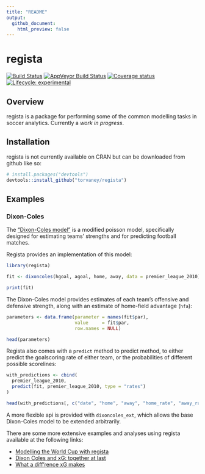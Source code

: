 ```yaml
---
title: "README"
output:
  github_document:
    html_preview: false
---
```


<!-- README.md is generated from README.Rmd. Please edit that file -->

# regista

[![Build Status](https://travis-ci.org/Torvaney/regista.svg?branch=master)](https://travis-ci.org/Torvaney/regista)
[![AppVeyor Build Status](https://ci.appveyor.com/api/projects/status/github/Torvaney/regista?branch=master&svg=true)](https://ci.appveyor.com/project/Torvaney/regista)
[![Coverage status](https://codecov.io/gh/Torvaney/regista/branch/master/graph/badge.svg)](https://codecov.io/github/Torvaney/regista?branch=master)
[![Lifecycle: experimental](https://img.shields.io/badge/lifecycle-experimental-orange.svg)](https://www.tidyverse.org/lifecycle/#experimental)

## Overview

regista is a package for performing some of the common modelling tasks in soccer
analytics. Currently a *work in progress*.

## Installation

regista is not currently available on CRAN but can be downloaded from github like so:

```r
# install.packages("devtools")
devtools::install_github("torvaney/regista")
```

## Examples

### Dixon-Coles

The ["Dixon-Coles model"](http://web.math.ku.dk/~rolf/teaching/thesis/DixonColes.pdf) is a modified poisson model, specifically designed for estimating teams' strengths and for predicting football matches. 

Regista provides an implementation of this model:

```r
library(regista)

fit <- dixoncoles(hgoal, agoal, home, away, data = premier_league_2010)

print(fit)
```

The Dixon-Coles model provides estimates of each team's offensive and defensive strength, along with
an estimate of home-field advantage (`hfa`):

```r
parameters <- data.frame(parameter = names(fit$par),
                         value     = fit$par,
                         row.names = NULL)

head(parameters)
```

Regista also comes with a `predict` method to predict method, to either predict the goalscoring rate of either team, or the probabilities of different possible scorelines:

```r
with_predictions <- cbind(
  premier_league_2010,
  predict(fit, premier_league_2010, type = "rates")
)

head(with_predictions[, c("date", "home", "away", "home_rate", "away_rate")])
```

A more flexible api is provided with `dixoncoles_ext`, which allows the base Dixon-Coles model to be extended arbitrarily.

There are some more extensive examples and analyses using regista available at the following links:

 * [Modelling the World Cup with regista](http://www.statsandsnakeoil.com/2018/06/05/modelling-the-world-cup-with-regista/)
 * [Dixon Coles and xG: together at last](http://www.statsandsnakeoil.com/2018/06/22/dixon-coles-and-xg-together-at-last/)
 * [What a diff'rence xG makes](http://www.statsandsnakeoil.com/2018/07/15/what-a-diff-rence-xg-makes/)
